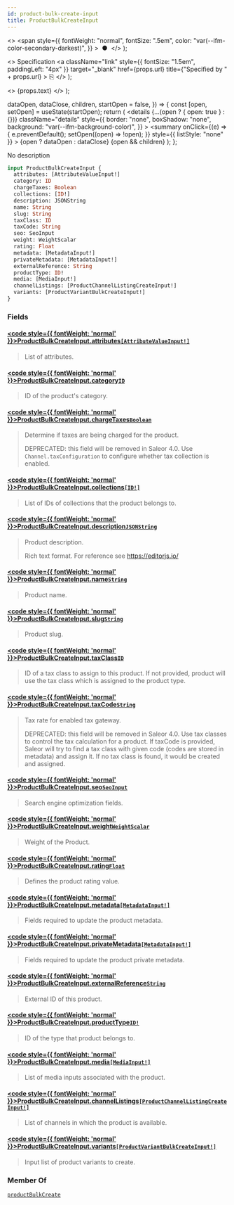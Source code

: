 ```yaml
---
id: product-bulk-create-input
title: ProductBulkCreateInput
---
```


  <>
    <span
      style={{
        fontWeight: "normal",
        fontSize: ".5em",
        color: "var(--ifm-color-secondary-darkest)",
      }}
    >
      &nbsp;●&nbsp;
    </span>
  </>
);

  <>
    Specification
    <a
      className="link"
      style={{ fontSize: "1.5em", paddingLeft: "4px" }}
      target="\_blank"
      href={props.url}
      title={"Specified by " + props.url}
    >
      ⎘
    </a>
  </>
);

  <>
    <span className={props.class}>{props.text}</span>
  </>
);


  dataOpen,
  dataClose,
  children,
  startOpen = false,
}) => {
  const [open, setOpen] = useState(startOpen);
  return (
    <details
      {...(open ? { open: true } : {})}
      className="details"
      style={{
        border: "none",
        boxShadow: "none",
        background: "var(--ifm-background-color)",
      }}
    >
      <summary
        onClick={(e) => {
          e.preventDefault();
          setOpen((open) => !open);
        }}
        style={{ listStyle: "none" }}
      >
        {open ? dataOpen : dataClose}
      </summary>
      {open && children}
    </details>
  );
};

No description

```graphql
input ProductBulkCreateInput {
  attributes: [AttributeValueInput!]
  category: ID
  chargeTaxes: Boolean
  collections: [ID!]
  description: JSONString
  name: String
  slug: String
  taxClass: ID
  taxCode: String
  seo: SeoInput
  weight: WeightScalar
  rating: Float
  metadata: [MetadataInput!]
  privateMetadata: [MetadataInput!]
  externalReference: String
  productType: ID!
  media: [MediaInput!]
  channelListings: [ProductChannelListingCreateInput!]
  variants: [ProductVariantBulkCreateInput!]
}
```

### Fields

#### [<code style={{ fontWeight: 'normal' }}>ProductBulkCreateInput.<b>attributes</b></code>](#)<Bullet />[`[AttributeValueInput!]`](../../../api-reference/attributes/inputs/attribute-value-input) <Badge class="badge badge--secondary" text="list"/> <Badge class="badge badge--secondary" text="input"/> <Badge class="badge badge--secondary" text="attributes"/>

> List of attributes.

#### [<code style={{ fontWeight: 'normal' }}>ProductBulkCreateInput.<b>category</b></code>](#)<Bullet />[`ID`](../../../api-reference/miscellaneous/scalars/id) <Badge class="badge badge--secondary" text="scalar"/> <Badge class="badge badge--secondary" text="miscellaneous"/>

> ID of the product's category.

#### [<code style={{ fontWeight: 'normal' }}>ProductBulkCreateInput.<b>chargeTaxes</b></code>](#)<Bullet />[`Boolean`](../../../api-reference/miscellaneous/scalars/boolean) <Badge class="badge badge--secondary" text="scalar"/> <Badge class="badge badge--secondary" text="miscellaneous"/>

> Determine if taxes are being charged for the product.
>
> DEPRECATED: this field will be removed in Saleor 4.0. Use `Channel.taxConfiguration` to configure whether tax collection is enabled.

#### [<code style={{ fontWeight: 'normal' }}>ProductBulkCreateInput.<b>collections</b></code>](#)<Bullet />[`[ID!]`](../../../api-reference/miscellaneous/scalars/id) <Badge class="badge badge--secondary" text="list"/> <Badge class="badge badge--secondary" text="scalar"/> <Badge class="badge badge--secondary" text="miscellaneous"/>

> List of IDs of collections that the product belongs to.

#### [<code style={{ fontWeight: 'normal' }}>ProductBulkCreateInput.<b>description</b></code>](#)<Bullet />[`JSONString`](../../../api-reference/miscellaneous/scalars/jsonstring) <Badge class="badge badge--secondary" text="scalar"/> <Badge class="badge badge--secondary" text="miscellaneous"/>

> Product description.
>
> Rich text format. For reference see https://editorjs.io/

#### [<code style={{ fontWeight: 'normal' }}>ProductBulkCreateInput.<b>name</b></code>](#)<Bullet />[`String`](../../../api-reference/miscellaneous/scalars/string) <Badge class="badge badge--secondary" text="scalar"/> <Badge class="badge badge--secondary" text="miscellaneous"/>

> Product name.

#### [<code style={{ fontWeight: 'normal' }}>ProductBulkCreateInput.<b>slug</b></code>](#)<Bullet />[`String`](../../../api-reference/miscellaneous/scalars/string) <Badge class="badge badge--secondary" text="scalar"/> <Badge class="badge badge--secondary" text="miscellaneous"/>

> Product slug.

#### [<code style={{ fontWeight: 'normal' }}>ProductBulkCreateInput.<b>taxClass</b></code>](#)<Bullet />[`ID`](../../../api-reference/miscellaneous/scalars/id) <Badge class="badge badge--secondary" text="scalar"/> <Badge class="badge badge--secondary" text="miscellaneous"/>

> ID of a tax class to assign to this product. If not provided, product will use the tax class which is assigned to the product type.

#### [<code style={{ fontWeight: 'normal' }}>ProductBulkCreateInput.<b>taxCode</b></code>](#)<Bullet />[`String`](../../../api-reference/miscellaneous/scalars/string) <Badge class="badge badge--secondary" text="scalar"/> <Badge class="badge badge--secondary" text="miscellaneous"/>

> Tax rate for enabled tax gateway.
>
> DEPRECATED: this field will be removed in Saleor 4.0. Use tax classes to control the tax calculation for a product. If taxCode is provided, Saleor will try to find a tax class with given code (codes are stored in metadata) and assign it. If no tax class is found, it would be created and assigned.

#### [<code style={{ fontWeight: 'normal' }}>ProductBulkCreateInput.<b>seo</b></code>](#)<Bullet />[`SeoInput`](../../../api-reference/miscellaneous/inputs/seo-input) <Badge class="badge badge--secondary" text="input"/> <Badge class="badge badge--secondary" text="miscellaneous"/>

> Search engine optimization fields.

#### [<code style={{ fontWeight: 'normal' }}>ProductBulkCreateInput.<b>weight</b></code>](#)<Bullet />[`WeightScalar`](../../../api-reference/miscellaneous/scalars/weight-scalar) <Badge class="badge badge--secondary" text="scalar"/> <Badge class="badge badge--secondary" text="miscellaneous"/>

> Weight of the Product.

#### [<code style={{ fontWeight: 'normal' }}>ProductBulkCreateInput.<b>rating</b></code>](#)<Bullet />[`Float`](../../../api-reference/miscellaneous/scalars/float) <Badge class="badge badge--secondary" text="scalar"/> <Badge class="badge badge--secondary" text="miscellaneous"/>

> Defines the product rating value.

#### [<code style={{ fontWeight: 'normal' }}>ProductBulkCreateInput.<b>metadata</b></code>](#)<Bullet />[`[MetadataInput!]`](../../../api-reference/miscellaneous/inputs/metadata-input) <Badge class="badge badge--secondary" text="list"/> <Badge class="badge badge--secondary" text="input"/> <Badge class="badge badge--secondary" text="miscellaneous"/>

> Fields required to update the product metadata.

#### [<code style={{ fontWeight: 'normal' }}>ProductBulkCreateInput.<b>privateMetadata</b></code>](#)<Bullet />[`[MetadataInput!]`](../../../api-reference/miscellaneous/inputs/metadata-input) <Badge class="badge badge--secondary" text="list"/> <Badge class="badge badge--secondary" text="input"/> <Badge class="badge badge--secondary" text="miscellaneous"/>

> Fields required to update the product private metadata.

#### [<code style={{ fontWeight: 'normal' }}>ProductBulkCreateInput.<b>externalReference</b></code>](#)<Bullet />[`String`](../../../api-reference/miscellaneous/scalars/string) <Badge class="badge badge--secondary" text="scalar"/> <Badge class="badge badge--secondary" text="miscellaneous"/>

> External ID of this product.

#### [<code style={{ fontWeight: 'normal' }}>ProductBulkCreateInput.<b>productType</b></code>](#)<Bullet />[`ID!`](../../../api-reference/miscellaneous/scalars/id) <Badge class="badge badge--secondary" text="non-null"/> <Badge class="badge badge--secondary" text="scalar"/> <Badge class="badge badge--secondary" text="miscellaneous"/>

> ID of the type that product belongs to.

#### [<code style={{ fontWeight: 'normal' }}>ProductBulkCreateInput.<b>media</b></code>](#)<Bullet />[`[MediaInput!]`](../../../api-reference/miscellaneous/inputs/media-input) <Badge class="badge badge--secondary" text="list"/> <Badge class="badge badge--secondary" text="input"/> <Badge class="badge badge--secondary" text="miscellaneous"/>

> List of media inputs associated with the product.

#### [<code style={{ fontWeight: 'normal' }}>ProductBulkCreateInput.<b>channelListings</b></code>](#)<Bullet />[`[ProductChannelListingCreateInput!]`](../../../api-reference/products/inputs/product-channel-listing-create-input) <Badge class="badge badge--secondary" text="list"/> <Badge class="badge badge--secondary" text="input"/> <Badge class="badge badge--secondary" text="products"/>

> List of channels in which the product is available.

#### [<code style={{ fontWeight: 'normal' }}>ProductBulkCreateInput.<b>variants</b></code>](#)<Bullet />[`[ProductVariantBulkCreateInput!]`](../../../api-reference/products/inputs/product-variant-bulk-create-input) <Badge class="badge badge--secondary" text="list"/> <Badge class="badge badge--secondary" text="input"/> <Badge class="badge badge--secondary" text="products"/>

> Input list of product variants to create.

### Member Of

[`productBulkCreate`](../../../api-reference/products/mutations/product-bulk-create) <Badge class="badge badge--secondary" text="mutation"/>
